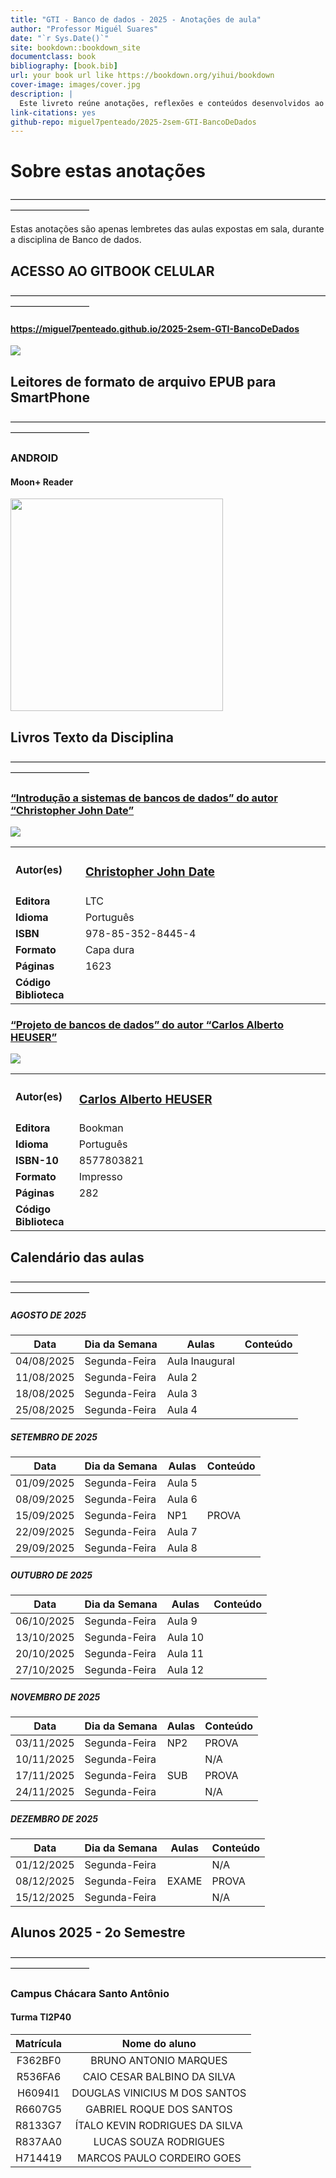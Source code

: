 ---
title: "GTI - Banco de dados - 2025 - Anotações de aula"
author: "Professor Miguél Suares"
date: "`r Sys.Date()`"
site: bookdown::bookdown_site
documentclass: book
bibliography: [book.bib]
url: your book url like https://bookdown.org/yihui/bookdown
cover-image: images/cover.jpg
description: |
  Este livreto reúne anotações, reflexões e conteúdos desenvolvidos ao longo das aulas da  disciplina Banco de Dados, ministrada pelo Professor Miguél Suares. Elaborado com base em experiências práticas, referências acadêmicas e diretrizes atualizadas sobre o tema, o material busca fornecer uma visão crítica e aplicada sobre análise de dados nas organizações contemporâneas.
link-citations: yes
github-repo: miguel7penteado/2025-2sem-GTI-BancoDeDados
---

# Sobre estas anotações {.unnumbered}

—————————————————————————————————————————————

Estas anotações são apenas lembretes das aulas expostas em sala, durante a disciplina de Banco de dados.

## ACESSO AO GITBOOK CELULAR

—————————————————————————————————————————————

#### <https://miguel7penteado.github.io/2025-2sem-GTI-BancoDeDados>

![](images/qr-code-disciplina.jpg)

## Leitores de formato de arquivo EPUB para SmartPhone

—————————————————————————————————————————————

### ANDROID

#### **Moon+ Reader**

![](images/qrcode/leitor_epub/MoonReaderPlus.jpg){width="340"}

## Livros Texto da Disciplina

—————————————————————————————————————————————

### ["Introdução a sistemas de bancos de dados" do autor "**Christopher John Date**"](https://www.kufunda.net/publicdocs/Introdu%C3%A7%C3%A3o%20a%20Sistemas%20de%20Bancos%20de%20Dados%20(C.%20J.%20Date)%20(z-lib.org).pdf)

![](images/livros/livro1.jpg)

+-----------------------+------------------------------------------------------------------------------------+
| **Autor(es)**         | ### [**Christopher John Date**](https://en.wikipedia.org/wiki/Christopher_J._Date) |
+-----------------------+------------------------------------------------------------------------------------+
| **Editora**           | LTC                                                                                |
+-----------------------+------------------------------------------------------------------------------------+
| **Idioma**            | Português                                                                          |
+-----------------------+------------------------------------------------------------------------------------+
| **ISBN**              | 978-85-352-8445-4                                                                  |
+-----------------------+------------------------------------------------------------------------------------+
| **Formato**           | Capa dura                                                                          |
+-----------------------+------------------------------------------------------------------------------------+
| **Páginas**           | 1623                                                                               |
+-----------------------+------------------------------------------------------------------------------------+
| **Código Biblioteca** |                                                                                    |
+-----------------------+------------------------------------------------------------------------------------+

### ["**Projeto de bancos de dados**" do autor "Carlos Alberto HEUSER"](https://drive.google.com/file/d/0B452rmbcudPSVFdCZ09vVkJUUUd2dlpMNS1vaEczUQ/view?pli=1&resourcekey=0-3MTcHlAYjPX6YSvBQGweUQ)

![](images/livros/livro2.jpg)

+-----------------------+-------------------------------------------------------------------------------------------+
| **Autor(es)**         | ### [Carlos Alberto HEUSER](https://www.inf.ufrgs.br/site/docente/carlos-alberto-heuser/) |
+-----------------------+-------------------------------------------------------------------------------------------+
| **Editora**           | Bookman                                                                                   |
+-----------------------+-------------------------------------------------------------------------------------------+
| **Idioma**            | Português                                                                                 |
+-----------------------+-------------------------------------------------------------------------------------------+
| **ISBN-10**           | 8577803821                                                                                |
+-----------------------+-------------------------------------------------------------------------------------------+
| **Formato**           | Impresso                                                                                  |
+-----------------------+-------------------------------------------------------------------------------------------+
| **Páginas**           | 282                                                                                       |
+-----------------------+-------------------------------------------------------------------------------------------+
| **Código Biblioteca** |                                                                                           |
+-----------------------+-------------------------------------------------------------------------------------------+

## Calendário das aulas

—————————————————————————————————————————————

##### AGOSTO DE 2025

| Data       | Dia da Semana | Aulas          | Conteúdo |
|------------|---------------|----------------|----------|
| 04/08/2025 | Segunda-Feira | Aula Inaugural |          |
| 11/08/2025 | Segunda-Feira | Aula 2         |          |
| 18/08/2025 | Segunda-Feira | Aula 3         |          |
| 25/08/2025 | Segunda-Feira | Aula 4         |          |

##### SETEMBRO DE 2025

| Data       | Dia da Semana | Aulas  | Conteúdo |
|------------|---------------|--------|----------|
| 01/09/2025 | Segunda-Feira | Aula 5 |          |
| 08/09/2025 | Segunda-Feira | Aula 6 |          |
| 15/09/2025 | Segunda-Feira | NP1    | PROVA    |
| 22/09/2025 | Segunda-Feira | Aula 7 |          |
| 29/09/2025 | Segunda-Feira | Aula 8 |          |

##### OUTUBRO DE 2025

| Data       | Dia da Semana | Aulas   | Conteúdo |
|------------|---------------|---------|----------|
| 06/10/2025 | Segunda-Feira | Aula 9  |          |
| 13/10/2025 | Segunda-Feira | Aula 10 |          |
| 20/10/2025 | Segunda-Feira | Aula 11 |          |
| 27/10/2025 | Segunda-Feira | Aula 12 |          |


##### NOVEMBRO DE 2025

| Data       | Dia da Semana | Aulas | Conteúdo |
|------------|---------------|-------|----------|
| 03/11/2025 | Segunda-Feira | NP2   | PROVA    |
| 10/11/2025 | Segunda-Feira |       | N/A      |
| 17/11/2025 | Segunda-Feira | SUB   | PROVA    |
| 24/11/2025 | Segunda-Feira |       | N/A      |


##### DEZEMBRO DE 2025

| Data       | Dia da Semana | Aulas | Conteúdo |
|------------|---------------|-------|----------|
| 01/12/2025 | Segunda-Feira |       | N/A      |
| 08/12/2025 | Segunda-Feira | EXAME | PROVA    |
| 15/12/2025 | Segunda-Feira |       | N/A      |


## Alunos 2025 - 2o Semestre

—————————————————————————————————————————————

### Campus Chácara Santo Antônio

#### Turma TI2P40

| Matrícula |          Nome do aluno         |
|:---------:|:------------------------------:|
| F362BF0   | BRUNO ANTONIO MARQUES          |
| R536FA6   | CAIO CESAR BALBINO DA SILVA    |
| H6094I1   | DOUGLAS VINICIUS M DOS SANTOS  |
| R6607G5   | GABRIEL ROQUE DOS SANTOS       |
| R8133G7   | ÍTALO KEVIN RODRIGUES DA SILVA |
| R837AA0   | LUCAS SOUZA RODRIGUES          |
| H714419   | MARCOS PAULO CORDEIRO GOES     |



